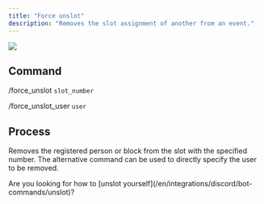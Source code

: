 ```yaml
---
title: "Force unslot"
description: "Removes the slot assignment of another from an event."
---
```


![](/images/integrationen/discord/bot-befehle/unslot-erzwingen/Slotbot-ForceUnslot.gif)

## Command

/force_unslot `slot_number`

/force_unslot\_user `user`

## Process

Removes the registered person or block from the slot with the specified number. The alternative command can be used to directly specify the user to be removed.

<Info>
	Are you looking for how to [unslot yourself](/en/integrations/discord/bot-commands/unslot)?
</Info>
